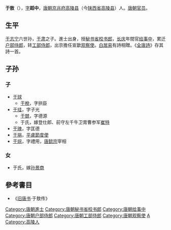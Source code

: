 {{noteTA
|1=于敖
|2=於敖
|3=zh-hans:于志宁;zh-hant:于志寧;
|4=zh-hans:于肃;zh-hant:于肅;
|5=于球
|6=于梲
|7=于珪
|8=于兢
|9=于瑰
|10=于琄
|11=于琮
|12=于氏
}}
{{Not|於敖}}
'''于敖'''（{{bd|？||？||}}），[[表字|字]]'''蹈中'''，[[唐朝|唐朝]][[京兆府|京兆府]][[高陵县|高陵县]]（今[[陕西省|陕西省]][[高陵县|高陵县]]）人。[[唐朝|唐朝]][[官员|官员]]。

== 生平 ==
[[于志宁|于志宁]]六世孙，[[于肃|于肃]]之子。進士出身，授[[秘书省|秘书省]][[校书郎|校书郎]]，[[长庆|长庆]]年間官[[给事中|给事中]]，累迁[[户部侍郎|户部侍郎]]，转[[工部侍郎|工部侍郎]]，出京擔任宣歙[[观察使|观察使]]。[[白居易|白居易]]有詩相贈。《[[全唐詩|全唐詩]]》存其詩一首。

== 子孙 ==
===子===
*[[于球|于球]]
**[[于梲|于梲]]，字拱臣
*[[于珪|于珪]]，字子光
**[[于兢|于兢]]，字德源
**于氏，嫁登仕郎、前守左千牛卫胄曹参军[[崔特|崔特]]
*[[于瑰|于瑰]]，字匡德
*[[于琄|于琄]]，[[平盧節度使|平盧節度使]]
*[[于琮|于琮]]，字禮用，[[唐懿宗|唐懿宗]]宰相
===女===
*于氏，嫁[[孙景商|孙景商]]

== 參考書目 ==
* 《[[旧唐书|旧唐书]]·于敖传》

{{唐朝官员小作品}}
{{DEFAULTSORT:Y}}
[[Category:唐朝進士|Category:唐朝進士]]
[[Category:唐朝秘书省校书郎|Category:唐朝秘书省校书郎]]
[[Category:唐朝给事中|Category:唐朝给事中]]
[[Category:唐朝户部侍郎|Category:唐朝户部侍郎]]
[[Category:唐朝工部侍郎|Category:唐朝工部侍郎]]
[[Category:唐朝观察使|Category:唐朝观察使]]
[[Category:河南于氏|A]]
[[Category:高陵人|Category:高陵人]]